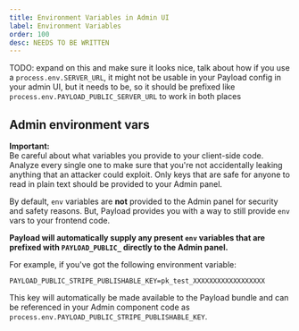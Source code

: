 ```yaml
---
title: Environment Variables in Admin UI
label: Environment Variables
order: 100
desc: NEEDS TO BE WRITTEN
---
```


TODO: expand on this and make sure it looks nice, talk about how if you use a `process.env.SERVER_URL`, it might not be usable in your Payload config in your admin UI, but it needs to be, so it should be prefixed like `process.env.PAYLOAD_PUBLIC_SERVER_URL` to work in both places

## Admin environment vars

<Banner type="warning">
  <strong>Important:</strong>
  <br />
  Be careful about what variables you provide to your client-side code. Analyze every single one to
  make sure that you're not accidentally leaking anything that an attacker could exploit. Only keys
  that are safe for anyone to read in plain text should be provided to your Admin panel.
</Banner>

By default, `env` variables are **not** provided to the Admin panel for security and safety reasons. But, Payload provides you with a way to still provide `env` vars to your frontend code.

**Payload will automatically supply any present `env` variables that are prefixed with `PAYLOAD_PUBLIC_` directly to the Admin panel.**

For example, if you've got the following environment variable:

`PAYLOAD_PUBLIC_STRIPE_PUBLISHABLE_KEY=pk_test_XXXXXXXXXXXXXXXXXX`

This key will automatically be made available to the Payload bundle and can be referenced in your Admin component code as `process.env.PAYLOAD_PUBLIC_STRIPE_PUBLISHABLE_KEY`.
